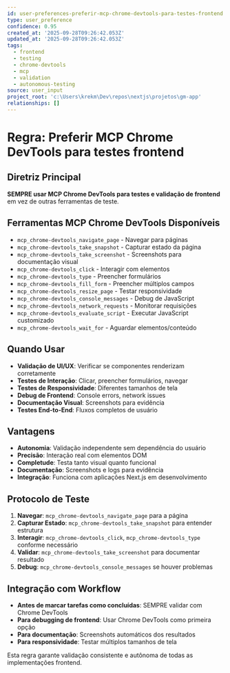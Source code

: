 ```yaml
---
id: user-preferences-preferir-mcp-chrome-devtools-para-testes-frontend
type: user_preference
confidence: 0.95
created_at: '2025-09-28T09:26:42.053Z'
updated_at: '2025-09-28T09:26:42.053Z'
tags:
  - frontend
  - testing
  - chrome-devtools
  - mcp
  - validation
  - autonomous-testing
source: user_input
project_root: 'c:\Users\krekm\Dev\repos\nextjs\projetos\gm-app'
relationships: []
---
```

# Regra: Preferir MCP Chrome DevTools para testes frontend

## Diretriz Principal
**SEMPRE usar MCP Chrome DevTools para testes e validação de frontend** em vez de outras ferramentas de teste.

## Ferramentas MCP Chrome DevTools Disponíveis
- `mcp_chrome-devtools_navigate_page` - Navegar para páginas
- `mcp_chrome-devtools_take_snapshot` - Capturar estado da página
- `mcp_chrome-devtools_take_screenshot` - Screenshots para documentação visual
- `mcp_chrome-devtools_click` - Interagir com elementos
- `mcp_chrome-devtools_type` - Preencher formulários
- `mcp_chrome-devtools_fill_form` - Preencher múltiplos campos
- `mcp_chrome-devtools_resize_page` - Testar responsividade
- `mcp_chrome-devtools_console_messages` - Debug de JavaScript
- `mcp_chrome-devtools_network_requests` - Monitorar requisições
- `mcp_chrome-devtools_evaluate_script` - Executar JavaScript customizado
- `mcp_chrome-devtools_wait_for` - Aguardar elementos/conteúdo

## Quando Usar
- **Validação de UI/UX**: Verificar se componentes renderizam corretamente
- **Testes de Interação**: Clicar, preencher formulários, navegar
- **Testes de Responsividade**: Diferentes tamanhos de tela
- **Debug de Frontend**: Console errors, network issues
- **Documentação Visual**: Screenshots para evidência
- **Testes End-to-End**: Fluxos completos de usuário

## Vantagens
- **Autonomia**: Validação independente sem dependência do usuário
- **Precisão**: Interação real com elementos DOM
- **Completude**: Testa tanto visual quanto funcional
- **Documentação**: Screenshots e logs para evidência
- **Integração**: Funciona com aplicações Next.js em desenvolvimento

## Protocolo de Teste
1. **Navegar**: `mcp_chrome-devtools_navigate_page` para a página
2. **Capturar Estado**: `mcp_chrome-devtools_take_snapshot` para entender estrutura
3. **Interagir**: `mcp_chrome-devtools_click`, `mcp_chrome-devtools_type` conforme necessário
4. **Validar**: `mcp_chrome-devtools_take_screenshot` para documentar resultado
5. **Debug**: `mcp_chrome-devtools_console_messages` se houver problemas

## Integração com Workflow
- **Antes de marcar tarefas como concluídas**: SEMPRE validar com Chrome DevTools
- **Para debugging de frontend**: Usar Chrome DevTools como primeira opção
- **Para documentação**: Screenshots automáticos dos resultados
- **Para responsividade**: Testar múltiplos tamanhos de tela

Esta regra garante validação consistente e autônoma de todas as implementações frontend.
